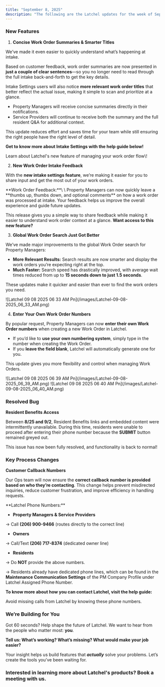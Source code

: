 ```yaml
---
title: "September 8, 2025"
description: "The following are the Latchel updates for the week of September 8, 2025."
---
```


### **New Features**

1. **Concise Work Order Summaries & Smarter Titles**

We’ve made it even easier to quickly understand what’s happening at intake.

Based on customer feedback, work order summaries are now presented in **just a couple of clear sentences**—so you no longer need to read through the full intake back-and-forth to get the key details.

Intake Settings users will also notice **more relevant work order titles** that better reflect the actual issue, making it simple to scan and prioritize at a glance.

- Property Managers will receive concise summaries directly in their notifications.
- Service Providers will continue to receive both the summary and the full resident Q&A for additional context.

This update reduces effort and saves time for your team while still ensuring the right people have the right level of detail.

<CardGroup cols={2}>
  <Card title="Do you want to schedule for Harmonia Upgrade? Click here!" icon="calendar-day" iconType="duotone" color="#ff9b8a" horizontal href="https://calendly.com/d/cwvf-k4r-5kr/harmonia-upgrade-m">
    
  </Card>
</CardGroup>

**Get to know more about Intake Settings with the help guide below\!**

<Card title="Introduction to Intake Settings" icon="gear-complex-code" iconType="duotone" href="/s/topic/0TO5e000000h9wqGAA/Introduction-to-Intake-Settings#introduction-to-intake-settings">
  Learn about Latchel's new feature of managing your work order flow\!
</Card>

2. **New Work Order Intake Feedback**

With the **new intake settings feature**, we’re making it easier for you to share input and get the most out of your work orders.

<Check>
  **Work Order Feedback:**\
  \
  Property Managers can now quickly leave a **thumbs up, thumbs down, and optional comments** on how a work order was processed at intake. Your feedback helps us improve the overall experience and guide future updates.
</Check>

This release gives you a simple way to share feedback while making it easier to understand work order context at a glance. **Want access to this new feature?**

<CardGroup cols={2}>
  <Card title="Get FREE access to our new customizable intake settings!" icon="comments-question-check" iconType="duotone" color="#ff9b8a" horizontal href="https://calendly.com/d/cwvf-k4r-5kr/harmonia-upgrade-m">
    
  </Card>
</CardGroup>

3. **Global Work Order Search Just Got Better**

We’ve made major improvements to the global Work Order search for Property Managers:

- **More Relevant Results:** Search results are now smarter and display the work orders you’re expecting right at the top.
- **Much Faster:** Search speed has drastically improved, with average wait times reduced from up to **15 seconds down to just 1.5 seconds**.

These updates make it quicker and easier than ever to find the work orders you need.

<Frame>
  ![Latchel 09 08 2025 06 33 AM Pn](/images/Latchel-09-08-2025_06_33_AM.png)
</Frame>

4. **Enter Your Own Work Order Numbers**

By popular request, Property Managers can now **enter their own Work Order numbers** when creating a new Work Order in Latchel.

- If you’d like to **use your own numbering system**, simply type in the number when creating the Work Order.
- If you **leave the field blank**, Latchel will automatically generate one for you.

This update gives you more flexibility and control when managing Work Orders.

<Frame>
  ![Latchel 09 08 2025 06 39 AM Pn](/images/Latchel-09-08-2025_06_39_AM.png)
</Frame>

<Frame>
  ![Latchel 09 08 2025 06 40 AM Pn](/images/Latchel-09-08-2025_06_40_AM.png)
</Frame>

### **Resolved Bug**

**Resident Benefits Access**

Between **8/25 and 9/2**, Resident Benefits links and embedded content were intermittently unavailable. During this time, residents were unable to proceed after entering their phone number because the **SUBMIT** button remained greyed out.

This issue has now been fully resolved, and functionality is back to normal\!

### **Key Process Changes**

**Customer Callback Numbers**

Our Ops team will now ensure the **correct callback number is provided based on who they’re contacting**. This change helps prevent misdirected inquiries, reduce customer frustration, and improve efficiency in handling requests.

<Check>
  **Latchel Phone Numbers:**

  - **Property Managers & Service Providers**

  → Call **(206) 900-9466** (routes directly to the correct line)

  - **Owners**

  → Call/Text **(206) 717-8374** (dedicated owner line)

  - **Residents**

  → Do **NOT** provide the above numbers.

  → Residents already have dedicated phone lines, which can be found in the **Maintenance Communication Settings** of the PM Company Profile under Latchel Assigned Phone Number.
</Check>

**To know more about how you can contact Latchel, visit the help guide:**

<Card title="Latchel Phone Numbers" icon="phone-office" iconType="duotone" href="/s/topic/0TO5e000000h9wqGAA/Latchel-Phone-Numbers">
  Avoid missing calls from Latchel by knowing these phone numbers.
</Card>

### **We’re Building for You**

Got 60 seconds? Help shape the future of Latchel. We want to hear from the people who matter most: **you**.

**Tell us: What’s working? What’s missing? What would make your job easier?**

<CardGroup cols={2}>
  <Card title="Share your feedback here — it’s quick and impactful." icon="message-pen" iconType="duotone" color="#ff9b8a" horizontal href="https://forms.gle/fndzwWLczhkWjBQc8">
    
  </Card>
</CardGroup>

Your insight helps us build features that **_actually_** solve your problems. Let’s create the tools you’ve been waiting for.

### **Interested in learning more about Latchel's products? Book a meeting with us.**

<CardGroup cols={2}>
  <Card title="Get a Demo" icon="comments-question-check" iconType="duotone" color="#ff9b8a" horizontal href="https://latchel.com/demo-request-releases/">
    
  </Card>
</CardGroup>